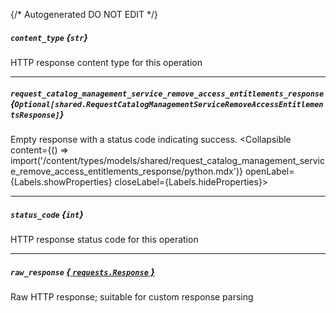 {/* Autogenerated DO NOT EDIT  */}

##### `content_type` *{`str`}*
HTTP response content type for this operation

---
##### `request_catalog_management_service_remove_access_entitlements_response` *{`Optional[shared.RequestCatalogManagementServiceRemoveAccessEntitlementsResponse]`}*
Empty response with a status code indicating success.
<Collapsible content={() => import('/content/types/models/shared/request_catalog_management_service_remove_access_entitlements_response/python.mdx')} openLabel={Labels.showProperties} closeLabel={Labels.hideProperties}>
</Collapsible>

---
##### `status_code` *{`int`}*
HTTP response status code for this operation

---
##### `raw_response` [*{ `requests.Response` }*](https://requests.readthedocs.io/en/latest/api/#requests.Response)
Raw HTTP response; suitable for custom response parsing


